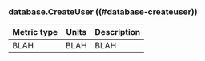 ### database.CreateUser ((#database-createuser))

Metric type | Units | Description
----------- | ----- | -----------
BLAH     | BLAH    | BLAH